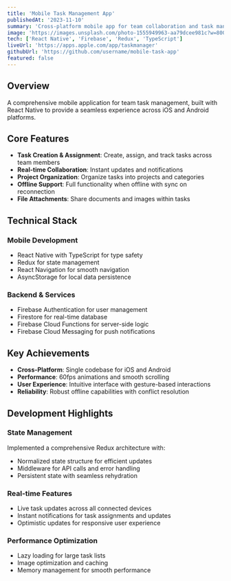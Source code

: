 ```yaml
---
title: 'Mobile Task Management App'
publishedAt: '2023-11-10'
summary: 'Cross-platform mobile app for team collaboration and task management'
image: 'https://images.unsplash.com/photo-1555949963-aa79dcee981c?w=800&h=600&fit=crop&crop=entropy'
tech: ['React Native', 'Firebase', 'Redux', 'TypeScript']
liveUrl: 'https://apps.apple.com/app/taskmanager'
githubUrl: 'https://github.com/username/mobile-task-app'
featured: false
---
```


## Overview

A comprehensive mobile application for team task management, built with React Native to provide a seamless experience across iOS and Android platforms.

## Core Features

- **Task Creation & Assignment**: Create, assign, and track tasks across team members
- **Real-time Collaboration**: Instant updates and notifications
- **Project Organization**: Organize tasks into projects and categories
- **Offline Support**: Full functionality when offline with sync on reconnection
- **File Attachments**: Share documents and images within tasks

## Technical Stack

### Mobile Development
- React Native with TypeScript for type safety
- Redux for state management
- React Navigation for smooth navigation
- AsyncStorage for local data persistence

### Backend & Services
- Firebase Authentication for user management
- Firestore for real-time database
- Firebase Cloud Functions for server-side logic
- Firebase Cloud Messaging for push notifications

## Key Achievements

- **Cross-Platform**: Single codebase for iOS and Android
- **Performance**: 60fps animations and smooth scrolling
- **User Experience**: Intuitive interface with gesture-based interactions
- **Reliability**: Robust offline capabilities with conflict resolution

## Development Highlights

### State Management
Implemented a comprehensive Redux architecture with:
- Normalized state structure for efficient updates
- Middleware for API calls and error handling
- Persistent state with seamless rehydration

### Real-time Features
- Live task updates across all connected devices
- Instant notifications for task assignments and updates
- Optimistic updates for responsive user experience

### Performance Optimization
- Lazy loading for large task lists
- Image optimization and caching
- Memory management for smooth performance